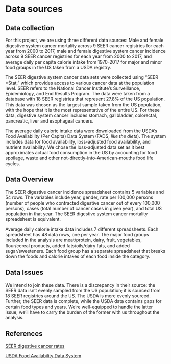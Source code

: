# Data sources

## Data collection

For this project, we are using three different data sources: Male and female digestive system cancer mortality across 9 SEER cancer registries for each year from 2000 to 2017, male and female digestive system cancer incidence across 9 SEER cancer registries for each year from 2000 to 2017, and average daily per capita calorie intake from 1970-2017 for major and minor food groups in the US taken from a USDA registry.

The SEER digestive system cancer data sets were collected using "SEER *Stat," which provides access to various cancer data at the population level. SEER refers to the National Cancer Institute's Surveillance, Epidemiology, and End Results Program. The data were taken from a database with 18 SEER registries that represent 27.8% of the US population. This data was chosen as the largest sample taken from the US population, with the hope that it is the most representative of the entire US. For these data, digestive system cancer includes stomach, gallbladder, colorectal, pancreatic, liver and esophageal cancers.

The average daily caloric intake data were downloaded from the USDA's Food Availability (Per Capita) Data System (FADS, *like the diets*). The system includes data for food availability, loss-adjusted food availability, and nutrient availability. We chose the loss-adjusted data set as it best approximates actual food consumption in the US by accounting for food spoilage, waste and other not-directly-into-American-mouths food life cycles.

## Data Overview

The SEER digestive cancer incidence spreadsheet contains 5 variables and 54 rows. The variables include year, gender, rate per 100,000 persons (number of people who contracted digestive cancer out of every 100,000 persons), cases (total number of cancer cases in given year), and total US population in that year. The SEER digestive system cancer mortality spreadsheet is equivalent.

Average daily calorie intake data includes 7 different spreadsheets. Each spreadsheet has 48 data rows, one per year. The major food groups included in the analysis are meat/protein, dairy, fruit, vegetables, flour/cereal products, added fats/oils/dairy fats, and added sugar/sweeteners. Each food group has a separate spreadsheet that breaks down the foods and calorie intakes of each food inside the category.

## Data Issues

We intend to join these data. There is a discrepancy in their source: the SEER data isn't evenly sampled from the US population; it is sourced from 18 SEER registries around the US. The USDA is more evenly sourced. Further, the SEER data is complete, while the USDA data contains gaps for certain food types and years. We're well-equipped to handle the latter issue; we'll have to carry the burden of the former with us throughout the analysis.

## References

[SEER digestive cancer rates](https://seer.cancer.gov/seerstat/)

[USDA Food Availability Data System](https://www.ers.usda.gov/data-products/food-availability-per-capita-data-system/)
